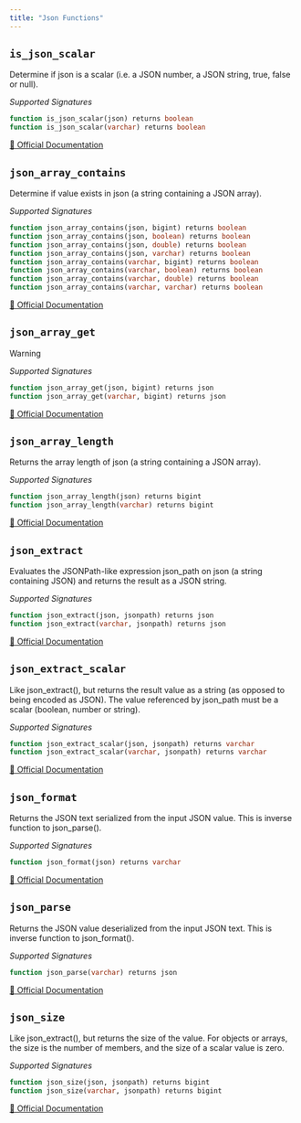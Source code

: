```yaml
---
title: "Json Functions"
---
```


## `is_json_scalar`

Determine if json is a scalar (i.e. a JSON number, a JSON string, true, false or null).

*Supported Signatures*
```sql
function is_json_scalar(json) returns boolean
function is_json_scalar(varchar) returns boolean
```
[🔗 Official Documentation](https://trino.io/docs/current/functions/json.html#is_json_scalar)

## `json_array_contains`

Determine if value exists in json (a string containing a JSON array).

*Supported Signatures*
```sql
function json_array_contains(json, bigint) returns boolean
function json_array_contains(json, boolean) returns boolean
function json_array_contains(json, double) returns boolean
function json_array_contains(json, varchar) returns boolean
function json_array_contains(varchar, bigint) returns boolean
function json_array_contains(varchar, boolean) returns boolean
function json_array_contains(varchar, double) returns boolean
function json_array_contains(varchar, varchar) returns boolean
```
[🔗 Official Documentation](https://trino.io/docs/current/functions/json.html#json_array_contains)

## `json_array_get`

Warning

*Supported Signatures*
```sql
function json_array_get(json, bigint) returns json
function json_array_get(varchar, bigint) returns json
```
[🔗 Official Documentation](https://trino.io/docs/current/functions/json.html#json_array_get)

## `json_array_length`

Returns the array length of json (a string containing a JSON array).

*Supported Signatures*
```sql
function json_array_length(json) returns bigint
function json_array_length(varchar) returns bigint
```
[🔗 Official Documentation](https://trino.io/docs/current/functions/json.html#json_array_length)

## `json_extract`

Evaluates the JSONPath-like expression json_path on json (a string containing JSON) and returns the result as a JSON string.

*Supported Signatures*
```sql
function json_extract(json, jsonpath) returns json
function json_extract(varchar, jsonpath) returns json
```
[🔗 Official Documentation](https://trino.io/docs/current/functions/json.html#json_extract)

## `json_extract_scalar`

Like json_extract(), but returns the result value as a string (as opposed to being encoded as JSON). The value referenced by json_path must be a scalar (boolean, number or string).

*Supported Signatures*
```sql
function json_extract_scalar(json, jsonpath) returns varchar
function json_extract_scalar(varchar, jsonpath) returns varchar
```
[🔗 Official Documentation](https://trino.io/docs/current/functions/json.html#json_extract_scalar)

## `json_format`

Returns the JSON text serialized from the input JSON value. This is inverse function to json_parse().

*Supported Signatures*
```sql
function json_format(json) returns varchar
```
[🔗 Official Documentation](https://trino.io/docs/current/functions/json.html#json_format)

## `json_parse`

Returns the JSON value deserialized from the input JSON text. This is inverse function to json_format().

*Supported Signatures*
```sql
function json_parse(varchar) returns json
```
[🔗 Official Documentation](https://trino.io/docs/current/functions/json.html#json_parse)

## `json_size`

Like json_extract(), but returns the size of the value. For objects or arrays, the size is the number of members, and the size of a scalar value is zero.

*Supported Signatures*
```sql
function json_size(json, jsonpath) returns bigint
function json_size(varchar, jsonpath) returns bigint
```
[🔗 Official Documentation](https://trino.io/docs/current/functions/json.html#json_size)


